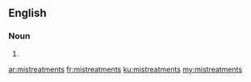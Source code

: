 ==English==

===Noun===
{{head|en|plural}}

# {{plural of|mistreatment|lang=en|nocat=1}}

[[ar:mistreatments]]
[[fr:mistreatments]]
[[ku:mistreatments]]
[[my:mistreatments]]